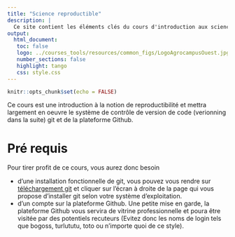 ```yaml
---
title: "Science reproductible"
description: |
  Ce site contient les éléments clés du cours d'introduction aux sciences reproductibles (3H) dispensés dans le cadre de la spécialité ingénieur en science des données ainsi que quelques références pour aller plus loin.
output: 
  html_document:
   toc: false
   logo: ../courses_tools/resources/common_figs/LogoAgrocampusOuest.jpg
   number_sections: false
   highlight: tango
   css: style.css
--- 
```


```r
knitr::opts_chunk$set(echo = FALSE)
```

Ce cours est une introduction à la notion de reproductibilité et mettra largement en oeuvre le système de contrôle de version de code (verionning dans la suite)  git et de la plateforme Github.

# Pré requis

Pour tirer profit de ce cours, vous aurez donc besoin 

   - d'une installation fonctionnelle de git, vous pouvez vous rendre sur  [téléchargement git](https://git-scm.com/downloads) et cliquer sur l'écran à droite de la page qui vous propose d'installer git selon votre système d'exploitation.
   - d'un compte sur la plateforme Github. Une petite mise en garde, la plateforme Github vous servira de vitrine professionnelle et poura être visitée par des potentiels recuteurs  (Evitez donc les noms de login tels que  bogoss, turlututu, toto ou n'importe quoi de ce style).

